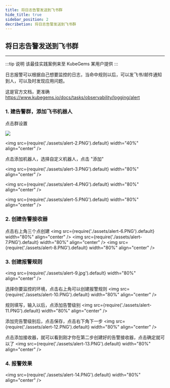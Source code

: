 ```yaml
---
title: 将日志告警发送到飞书群 
hide_title: true
sidebar_position: 2
decribetion: 将日志告警发送到飞书群
---
```


## 将日志告警发送到飞书群

---

:::tip 说明
该最佳实践案例来至 KubeGems 某用户提供
:::

日志报警可以根据自己想要监控的日志，当命中规则以后，可以发飞书/邮件通知到人，可以及时发现应用问题。

这是官方文档，更准确 https://www.kubegems.io/docs/tasks/observability/logging/alert

### 1. 建告警群，添加飞书机器人
点击群设置

![](./assets/alert-1.PNG)

<img
  src={require('./assets/alert-2.PNG').default}
  width="40%"
  align="center"
  />


点击添加机器人，选择自定义机器人，点击 "添加"

<img
  src={require('./assets/alert-3.PNG').default}
  width="80%"
  align="center"
  />

<img
  src={require('./assets/alert-4.PNG').default}
  width="80%"
  align="center"
  />

<img
  src={require('./assets/alert-5.PNG').default}
  width="80%"
  align="center"
  />


### 2. 创建告警接收器
点击右上角三个点创建
<img
  src={require('./assets/alert-6.PNG').default}
  width="80%"
  align="center"
  />
  <img
  src={require('./assets/alert-7.PNG').default}
  width="80%"
  align="center"
  />
  <img
  src={require('./assets/alert-8.PNG').default}
  width="80%"
  align="center"
  />

### 3. 创建报警规则

  <img
  src={require('./assets/alert-9.jpg').default}
  width="80%"
  align="center"
  />

选择你要监控的环境，点击右上角可以创建报警规则
  <img
  src={require('./assets/alert-10.PNG').default}
  width="80%"
  align="center"
  />

规则填写，输入以后，点添加告警级别
  <img
  src={require('./assets/alert-11.PNG').default}
  width="80%"
  align="center"
  />

添加完告警级别后，点击保存，点击右下角下一步
  <img
  src={require('./assets/alert-12.PNG').default}
  width="80%"
  align="center"
  />

点击添加接收器，就可以看到刚才你在第二步创建好的告警接收器，点击确定就可以了
  <img
  src={require('./assets/alert-13.PNG').default}
  width="80%"
  align="center"
  />



### 4. 报警效果

  <img
  src={require('./assets/alert-14.PNG').default}
  width="80%"
  align="center"
  />



